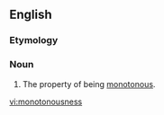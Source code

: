 ==English==

===Etymology===
{{suffix|en|monotonous|ness}}

===Noun===
{{en-noun|-}}

# The property of being [[monotonous]].

[[vi:monotonousness]]